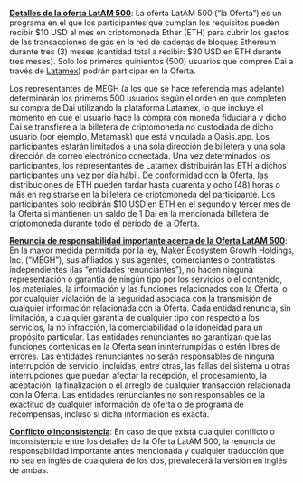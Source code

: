 **<u>Detalles de la oferta LatAM 500</u>**: La oferta LatAM 500 (“la Oferta”) es un programa en el que
los participantes que cumplan los requisitos pueden recibir $10 USD al mes en criptomoneda
Ether (ETH) para cubrir los gastos de las transacciones de gas en la red de cadenas de
bloques Ethereum durante tres (3) meses (cantidad total a recibir: $30 USD en ETH durante
tres meses). Solo los primeros quinientos (500) usuarios que compren Dai a través de [Latamex](https://latamex.com/ar/))
podrán participar en la Oferta.  

Los representantes de MEGH (a los que se hace referencia más adelante) determinarán los
primeros 500 usuarios según el orden en que completen su compra de Dai utilizando la
plataforma Latamex, lo que incluye el momento en que el usuario hace la compra con moneda
fiduciaria y dicho Dai se transfiere a la billetera de criptomoneda no custodiada de dicho usuario
(por ejemplo, Metamask) que está vinculada a Oasis.app. Los participantes estarán limitados a
una sola dirección de billetera y una sola dirección de correo electrónico conectada. Una vez
determinados los participantes, los representantes de Latamex distribuirán las ETH a dichos
participantes una vez por día hábil. De conformidad con la Oferta, las distribuciones de ETH
pueden tardar hasta cuarenta y ocho (48) horas o más en registrarse en la billetera de
criptomoneda del participante. Los participantes solo recibirán $10 USD en ETH en el segundo
y tercer mes de la Oferta si mantienen un saldo de 1 Dai en la mencionada billetera de
criptomoneda durante todo el período de la Oferta. 

**<u>Renuncia de responsabilidad importante acerca de la Oferta LatAM 500</u>**: En la mayor
medida permitida por la ley, Maker Ecosystem Growth Holdings, Inc. (“MEGH”), sus afiliados y
sus agentes, comerciantes o contratistas independientes (las “entidades renunciantes”), no
hacen ninguna representación o garantía de ningún tipo por los servicios o el contenido, los
materiales, la información y las funciones relacionados con la Oferta, o por cualquier violación
de la seguridad asociada con la transmisión de cualquier información relacionada con la Oferta.
Cada entidad renuncia, sin limitación, a cualquier garantía de cualquier tipo con respecto a los
servicios, la no infracción, la comerciabilidad o la idoneidad para un propósito particular. Las
entidades renunciantes no garantizan que las funciones contenidas en la Oferta sean
ininterrumpidas o estén libres de errores. Las entidades renunciantes no serán responsables de
ninguna interrupción de servicio, incluidas, entre otras, las fallas del sistema u otras
interrupciones que puedan afectar la recepción, el procesamiento, la aceptación, la finalización
o el arreglo de cualquier transacción relacionada con la Oferta. Las entidades renunciantes no
son responsables de la exactitud de cualquier información de oferta o de programa de
recompensas, incluso si dicha información es exacta.

**<u>Conflicto o inconsistencia</u>**: En caso de que exista cualquier conflicto o inconsistencia entre
los detalles de la Oferta LatAM 500, la renuncia de responsabilidad importante antes
mencionada y cualquier traducción que no sea en inglés de cualquiera de los dos, prevalecerá
la versión en inglés de ambas.
